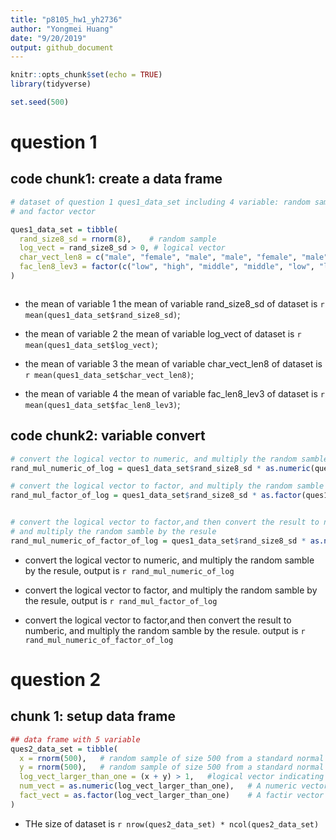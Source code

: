 ```yaml
---
title: "p8105_hw1_yh2736"
author: "Yongmei Huang"
date: "9/20/2019"
output: github_document
---
```


```r
knitr::opts_chunk$set(echo = TRUE)
library(tidyverse)

set.seed(500)

```


# question 1
##  code chunk1: create a data frame
```r
# dataset of question 1 ques1_data_set including 4 variable: random sample, logical vector, character vector
# and factor vector

ques1_data_set = tibble(
  rand_size8_sd = rnorm(8),    # random sample
  log_vect = rand_size8_sd > 0, # logical vector
  char_vect_len8 = c("male", "female", "male", "male", "female", "male", "male", "female"),  # character vector
  fac_len8_lev3 = factor(c("low", "high", "middle", "middle", "low", "low", "high", "middle")) # factor vector
)



```

* the mean of variable 1
the mean of variable rand_size8_sd of dataset is `r mean(ques1_data_set$rand_size8_sd)`;

* the mean of variable 2
the mean of variable log_vect of dataset is `r mean(ques1_data_set$log_vect)`;

* the mean of variable 3
the mean of variable char_vect_len8 of dataset is `r mean(ques1_data_set$char_vect_len8)`;

* the mean of variable 4
the mean of variable fac_len8_lev3 of dataset is `r mean(ques1_data_set$fac_len8_lev3)`;

##  code chunk2: variable convert
```r
# convert the logical vector to numeric, and multiply the random samble by the resule
rand_mul_numeric_of_log = ques1_data_set$rand_size8_sd * as.numeric(ques1_data_set$log_vect)

# convert the logical vector to factor, and multiply the random samble by the resule
rand_mul_factor_of_log = ques1_data_set$rand_size8_sd * as.factor(ques1_data_set$log_vect)


# convert the logical vector to factor,and then convert the result to numberic, 
# and multiply the random samble by the resule
rand_mul_numeric_of_factor_of_log = ques1_data_set$rand_size8_sd * as.numeric(as.factor(ques1_data_set$log_vect))

```

* convert the logical vector to numeric, and multiply the random samble by the resule,
  output is `r rand_mul_numeric_of_log`

* convert the logical vector to factor, and multiply the random samble by the resule,
  output is `r rand_mul_factor_of_log`


* convert the logical vector to factor,and then convert the result to numberic, 
  and multiply the random samble by the resule. output is `r rand_mul_numeric_of_factor_of_log`
  
# question 2
## chunk 1: setup data frame
```r
## data frame with 5 variable
ques2_data_set = tibble(
  x = rnorm(500),   # random sample of size 500 from a standard normal distribution
  y = rnorm(500),   # random sample of size 500 from a standard normal distribution
  log_vect_larger_than_one = (x + y) > 1,   #logical vector indicating which X+y>1
  num_vect = as.numeric(log_vect_larger_than_one),   # A numeric vector created by coercing the above logical vector
  fact_vect = as.factor(log_vect_larger_than_one)    # A factir vector crated by coercing the above logical vector
)

```

* THe size of dataset is `r nrow(ques2_data_set) * ncol(ques2_data_set)`
